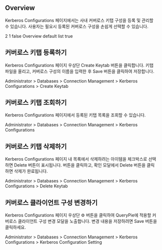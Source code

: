 ## Overview
Kerberos Configurations 페이지에서는 사내 커버로스 키탭 구성을 등록 및 관리할 수 있습니다. 사용자는 필요시 등록된 커버로스 구성을 손쉽게 선택할 수 있습니다.

2
1
false
Overview
default
list
true
## 커버로스 키탭 등록하기
Kerberos Configurations 페이지 우상단 Create Keytab 버튼을 클릭합니다. 키탭 파일을 올리고, 커버로스 구성의 이름을 입력한 후 Save 버튼을 클릭하여 저장합니다.

Administrator &gt; Databases &gt; Connection Management &gt; Kerberos Configurations &gt; Create Keytab

## 커버로스 키탭 조회하기
Kerberos Configurations 페이지에서 등록된 키탭 목록을 조회할 수 있습니다.

Administrator &gt; Databases &gt; Connection Management &gt; Kerberos Configurations

## 커버로스 키탭 삭제하기
Kerberos Configurations 페이지 내 목록에서 삭제하려는 아이템을 체크박스로 선택하면 Delete 버튼이 표시됩니다. 버튼을 클릭하고, 확인 모달에서 Delete 버튼을 클릭하면 삭제가 완료됩니다.

Administrator &gt; Databases &gt; Connection Management &gt; Kerberos Configurations &gt; Delete Keytab

## 커버로스 클라이언트 구성 변경하기
Kerberos Configurations 페이지 우상단 ⚙️ 버튼을 클릭하여 QueryPie에 적용할 커버로스 클라이언트 구성 변경 모달을 노출합니다. 변경 내용을 저장하려면 Save 버튼을 클릭하세요.

Administrator &gt; Databases &gt; Connection Management &gt; Kerberos Configurations &gt; Kerberos Configuration Setting
